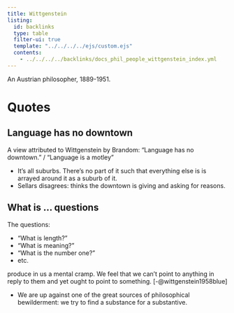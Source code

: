 ```yaml
---
title: Wittgenstein
listing:
  id: backlinks
  type: table
  filter-ui: true
  template: "../../../../ejs/custom.ejs"
  contents:
    - ../../../../backlinks/docs_phil_people_wittgenstein_index.yml
---
```


An Austrian philosopher, 1889-1951.


# Quotes

## Language has no downtown
A view attributed to Wittgenstein by Brandom: "Language has no downtown." / "Language is a motley"

- It's all suburbs. There's no part of it such that everything else is is arrayed around it as a suburb of it.
- Sellars disagrees: thinks the downtown is giving and asking for reasons.

## What is ... questions

The questions:

 - "What is length?"
 - "What is meaning?"
 - "What is the number one?"
 - etc.

produce in us a mental cramp. We feel that we can't point to anything in reply to them and yet ought to point to something. [-@wittgenstein1958blue]

- We are up against one of the great sources of philosophical bewilderment: we try to find a substance for a substantive.
